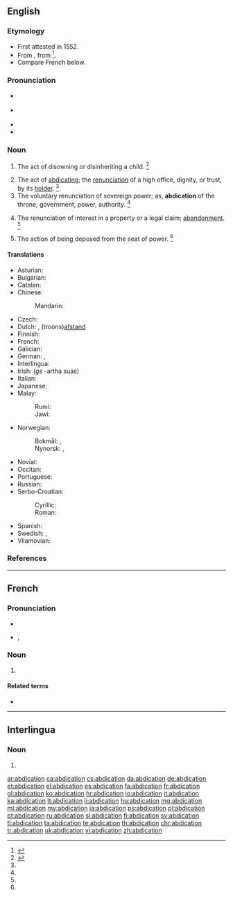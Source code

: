 ==English==

{{wikisource1911Enc|Abdication}}

===Etymology===
* First attested in 1552.
* From {{etyl|la|en}} {{term/t|la|abdicātiō||renunciation}}, from {{term/t|la|abdicō}}<ref>{{reference-book | last = Dobbie | first = Elliott K. | coauthors = Dunmore, C. William, et al. | editor = Barnhart, Robert K.| title = Chambers Dictionary of Etymology | origyear = 1998 | year = 2004 | publisher = Chambers Harrap Publishers Ltd | location = Edinburgh, Scotland | isbn =0550142304 | pages = 2}}</ref>.
* Compare French {{term|abdication|lang=fr}} below.

===Pronunciation===
* {{a|RP}} {{IPA|/ˌæb.dəˈkeɪ.ʃən/}}
* {{a|US}} {{IPA|/ˌæb.dəˈkeɪ.ʃən/}}
* {{audio|en-us-abdication.ogg|Audio (US)}}
* {{rhymes|eɪʃən}}

===Noun===
{{en-noun}}

# {{context|obsolete|lang=en}} The act of disowning or disinheriting a child. {{defdate|Attested from the mid 16<sup>th</sup> century until the mid 17<sup>th</sup> century.}}<ref name=SOED>{{reference-book | last =| first = | authorlink =  | coauthors =  | editor =Brown, Lesley  | others =  | title = The Shorter Oxford English Dictionary | origdate =  | origyear = 1933| origmonth =  | url =  | format =  | accessdate =  | accessyear =  | accessmonth =  | edition = 5th | date =  | year =2003| month =  | publisher =Oxford University Press  | location =Oxford, UK | language =  | id =  | doi = | isbn =978-0-19-860575-7 | lccn = | ol = | pages =3| chapter =  | chapterurl =  | quote =}}</ref>
# The act of [[abdicating]]; the [[renunciation]] of a high office, dignity, or trust, by its [[holder]]. {{defdate|First attested in the early 17<sup>th</sup> century.}}<ref name=SOED/>
# The voluntary renunciation of sovereign power; as, '''abdication''' of the throne, government, power, authority. {{defdate|First attested in the late 17<sup>th</sup> century.}}<ref name=SOED/>
# {{context|obsolete|legal|lang=en}} The renunciation of interest in a property or a legal claim; [[abandonment]]. {{defdate|Attested only in the mid 18<sup>th</sup> century.}}<ref name=SOED/>
# {{context|obsolete|lang=en}} The action of being deposed from the seat of power. {{defdate|Attested only in the mid 17<sup>th</sup> century.}}<ref name=SOED/>

====Translations====
{{trans-top|the act of abdicating; the renunciation of a high office, dignity, or trust, by its holder}}
* Asturian: {{t|ast|abdicación|f}}
* Bulgarian: {{t+|bg|абдикация|f|tr=abdikácija}}
* Catalan: {{t|ca|abdicació|f}}
* Chinese:
*: Mandarin: {{t+|cmn|退位|tr=tuìwèi|sc=Hani}}
* Czech: {{t+|cs|abdikace|f}}
* Dutch: {{t+|nl|abdicatie}}, (troons)[[afstand]]
* Finnish: {{t+|fi|abdikaatio}}
* French: {{t+|fr|abdication|f}}
* Galician: {{t+|gl|abdicación|f}}
* German: {{t+|de|Verzicht}}, {{t+|de|Abdankung|f}}
* Interlingua: {{t|ia|abdication}}
* Irish: {{t|ga|tabhairt suas|f}} (''gs'' -artha suas)
* Italian: {{t+|it|abdicazione|f}}
* Japanese: {{t|ja|退位|tr=taii}}
* Malay:
*: Rumi: {{t|ms|abdikasi}}
*: Jawi: {{t|ms|ابديکاسي|sc=Arab}}
{{trans-mid}}
* Norwegian:
*: Bokmål: {{t+|no|abdikasjon|m}}, {{t|no|frasielse|m}}
*: Nynorsk: {{t|nn|abdikasjon|m}}, {{t|nn|fråseiing|f}}
* Novial: {{t|nov|abdikatione}}
* Occitan: {{t+|oc|abdicacion|f}}
* Portuguese: {{t+|pt|abdicação|f}}
* Russian: {{t+|ru|отречение|n|tr=otrečénije|sc=Cyrl}}
* Serbo-Croatian:
*: Cyrillic: {{t|sh|абдикација|f|sc=Cyrl}}
*: Roman: {{t|sh|abdikacija|f}}
* Spanish: {{t+|es|abdicación|f}}
* Swedish: {{t+|sv|abdikation}}, {{t+|sv|avgång}}
* Vilamovian: {{t|wym|odaonka}}
{{trans-bottom}}

===References===
<references/>

----

==French==

===Pronunciation===
* {{audio|Fr-abdication.ogg|audio}}
* {{IPA|/ab.di.ka.sjɔ̃/|lang=fr}}, {{X-SAMPA|/ab.di.ka.sjO~/}}

===Noun===
{{fr-noun|f}}

# {{l/en|abdication}}

====Related terms====
* {{l/fr|abdiquer}}

----

==Interlingua==

===Noun===
{{ia-noun|pl=abdicationes}}

# {{l/en|abdication}}

[[ar:abdication]]
[[ca:abdication]]
[[cs:abdication]]
[[da:abdication]]
[[de:abdication]]
[[et:abdication]]
[[el:abdication]]
[[es:abdication]]
[[fa:abdication]]
[[fr:abdication]]
[[gl:abdication]]
[[ko:abdication]]
[[hr:abdication]]
[[io:abdication]]
[[it:abdication]]
[[ka:abdication]]
[[lt:abdication]]
[[li:abdication]]
[[hu:abdication]]
[[mg:abdication]]
[[ml:abdication]]
[[my:abdication]]
[[ja:abdication]]
[[ps:abdication]]
[[pl:abdication]]
[[pt:abdication]]
[[ru:abdication]]
[[sl:abdication]]
[[fi:abdication]]
[[sv:abdication]]
[[tl:abdication]]
[[ta:abdication]]
[[te:abdication]]
[[th:abdication]]
[[chr:abdication]]
[[tr:abdication]]
[[uk:abdication]]
[[vi:abdication]]
[[zh:abdication]]